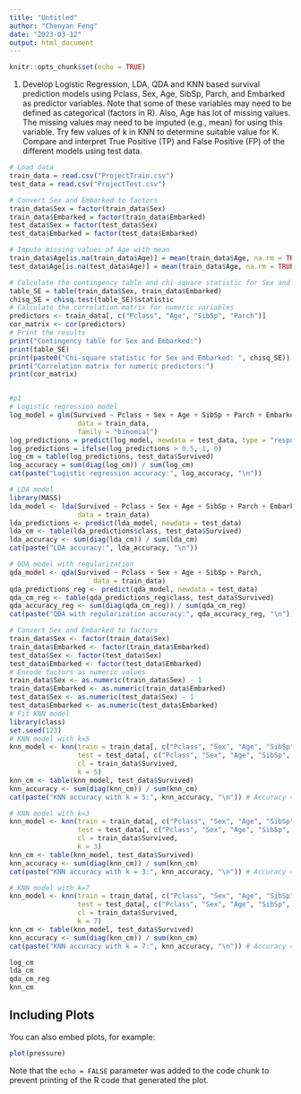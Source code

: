 ---
title: "Untitled"
author: "Chenyan Feng"
date: "2023-03-12"
output: html_document
---

```{r setup, include=FALSE}
knitr::opts_chunk$set(echo = TRUE)
```

1)	Develop Logistic Regression, LDA, QDA and KNN based survival prediction models using Pclass, Sex, Age, SibSp, Parch, and Embarked as predictor variables.  Note that some of these variables may need to be defined as categorical (factors in R).  Also, Age has lot of missing values. The missing values may need to be imputed (e.g., mean) for using this variable. Try few values of k in KNN to determine suitable value for K. Compare and interpret True Positive (TP) and False Positive (FP) of the different models using test data.


```{r}
# Load data
train_data = read.csv("ProjectTrain.csv")
test_data = read.csv("ProjectTest.csv")

# Convert Sex and Embarked to factors
train_data$Sex = factor(train_data$Sex)
train_data$Embarked = factor(train_data$Embarked)
test_data$Sex = factor(test_data$Sex)
test_data$Embarked = factor(test_data$Embarked)

# Impute missing values of Age with mean
train_data$Age[is.na(train_data$Age)] = mean(train_data$Age, na.rm = TRUE)
test_data$Age[is.na(test_data$Age)] = mean(train_data$Age, na.rm = TRUE)

# Calculate the contingency table and chi-square statistic for Sex and Embarked
table_SE = table(train_data$Sex, train_data$Embarked)
chisq_SE = chisq.test(table_SE)$statistic
# Calculate the correlation matrix for numeric variables
predictors <- train_data[, c("Pclass", "Age", "SibSp", "Parch")]
cor_matrix <- cor(predictors)
# Print the results
print("Contingency table for Sex and Embarked:")
print(table_SE)
print(paste0("Chi-square statistic for Sex and Embarked: ", chisq_SE))
print("Correlation matrix for numeric predictors:")
print(cor_matrix)


#p1
# Logistic regression model
log_model = glm(Survived ~ Pclass + Sex + Age + SibSp + Parch + Embarked, 
                 data = train_data, 
                 family = "binomial")
log_predictions = predict(log_model, newdata = test_data, type = "response")
log_predictions = ifelse(log_predictions > 0.5, 1, 0)
log_cm = table(log_predictions, test_data$Survived)
log_accuracy = sum(diag(log_cm)) / sum(log_cm)
cat(paste("Logistic regression accuracy:", log_accuracy, "\n"))

# LDA model
library(MASS)
lda_model <- lda(Survived ~ Pclass + Sex + Age + SibSp + Parch + Embarked, 
                 data = train_data)
lda_predictions <- predict(lda_model, newdata = test_data)
lda_cm <- table(lda_predictions$class, test_data$Survived)
lda_accuracy <- sum(diag(lda_cm)) / sum(lda_cm)
cat(paste("LDA accuracy:", lda_accuracy, "\n"))

# QDA model with regularization
qda_model <- qda(Survived ~ Pclass + Sex + Age + SibSp + Parch, 
                     data = train_data)
qda_predictions_reg <- predict(qda_model, newdata = test_data)
qda_cm_reg <- table(qda_predictions_reg$class, test_data$Survived)
qda_accuracy_reg <- sum(diag(qda_cm_reg)) / sum(qda_cm_reg)
cat(paste("QDA with regularization accuracy:", qda_accuracy_reg, "\n"))

# Convert Sex and Embarked to factors
train_data$Sex <- factor(train_data$Sex)
train_data$Embarked <- factor(train_data$Embarked)
test_data$Sex <- factor(test_data$Sex)
test_data$Embarked <- factor(test_data$Embarked)
# Encode factors as numeric values
train_data$Sex <- as.numeric(train_data$Sex) - 1
train_data$Embarked <- as.numeric(train_data$Embarked)
test_data$Sex <- as.numeric(test_data$Sex) - 1
test_data$Embarked <- as.numeric(test_data$Embarked)
# Fit KNN model
library(class)
set.seed(123)
# KNN model with k=5
knn_model <- knn(train = train_data[, c("Pclass", "Sex", "Age", "SibSp", "Parch", "Embarked")], 
                 test = test_data[, c("Pclass", "Sex", "Age", "SibSp", "Parch", "Embarked")], 
                 cl = train_data$Survived, 
                 k = 5)
knn_cm <- table(knn_model, test_data$Survived)
knn_accuracy <- sum(diag(knn_cm)) / sum(knn_cm)
cat(paste("KNN accuracy with k = 5:", knn_accuracy, "\n")) # Accuracy = 0.738

# KNN model with k=3
knn_model <- knn(train = train_data[, c("Pclass", "Sex", "Age", "SibSp", "Parch", "Embarked")], 
                 test = test_data[, c("Pclass", "Sex", "Age", "SibSp", "Parch", "Embarked")], 
                 cl = train_data$Survived, 
                 k = 3)
knn_cm <- table(knn_model, test_data$Survived)
knn_accuracy <- sum(diag(knn_cm)) / sum(knn_cm)
cat(paste("KNN accuracy with k = 3:", knn_accuracy, "\n")) # Accuracy = 0.753

# KNN model with k=7
knn_model <- knn(train = train_data[, c("Pclass", "Sex", "Age", "SibSp", "Parch", "Embarked")], 
                 test = test_data[, c("Pclass", "Sex", "Age", "SibSp", "Parch", "Embarked")], 
                 cl = train_data$Survived, 
                 k = 7)
knn_cm <- table(knn_model, test_data$Survived)
knn_accuracy <- sum(diag(knn_cm)) / sum(knn_cm)
cat(paste("KNN accuracy with k = 7:", knn_accuracy, "\n")) # Accuracy = 0.73

log_cm 
lda_cm
qda_cm_reg
knn_cm
```


## Including Plots

You can also embed plots, for example:

```{r pressure, echo=FALSE}
plot(pressure)
```

Note that the `echo = FALSE` parameter was added to the code chunk to prevent printing of the R code that generated the plot.
